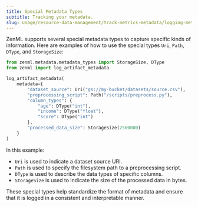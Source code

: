 ---
title: Special Metadata Types
subtitle: Tracking your metadata.
slug: usage/resource-data-management/track-metrics-metadata/logging-metadata
---


ZenML supports several special metadata types to capture specific kinds of information. Here are examples of how to use the special types `Uri`, `Path`, `DType`, and `StorageSize`:

```py
from zenml.metadata.metadata_types import StorageSize, DType
from zenml import log_artifact_metadata

log_artifact_metadata(
    metadata={
        "dataset_source": Uri("gs://my-bucket/datasets/source.csv"),
        "preprocessing_script": Path("/scripts/preprocess.py"),
        "column_types": {
            "age": DType("int"),
            "income": DType("float"),
            "score": DType("int")
        },
        "processed_data_size": StorageSize(2500000)
    }
)
```

In this example:

* `Uri` is used to indicate a dataset source URI.
* `Path` is used to specify the filesystem path to a preprocessing script.
* `DType` is used to describe the data types of specific columns.
* `StorageSize` is used to indicate the size of the processed data in bytes.

These special types help standardize the format of metadata and ensure that it is logged in a consistent and interpretable manner.

